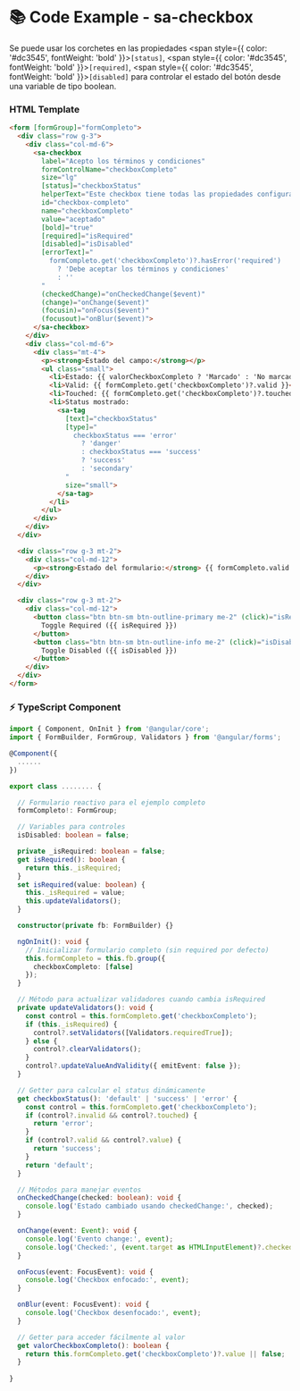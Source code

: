 
<Meta title="Componentes/Forms/Checkbox/Checkbox Example" />

# 📚 Code Example - sa-checkbox

Se puede usar los corchetes en las propiedades <span style={{ color: '#dc3545', fontWeight: 'bold' }}>`[status]`</span>, <span style={{ color: '#dc3545', fontWeight: 'bold' }}>`[required]`</span>, <span style={{ color: '#dc3545', fontWeight: 'bold' }}>`[disabled]`</span> para controlar el estado del botón desde una variable de tipo boolean.

### HTML Template
```html
<form [formGroup]="formCompleto">
  <div class="row g-3">
    <div class="col-md-6">
      <sa-checkbox
        label="Acepto los términos y condiciones"
        formControlName="checkboxCompleto"
        size="lg"
        [status]="checkboxStatus"
        helperText="Este checkbox tiene todas las propiedades configuradas con status dinámico"
        id="checkbox-completo"
        name="checkboxCompleto"
        value="aceptado"
        [bold]="true"
        [required]="isRequired"
        [disabled]="isDisabled"
        [errorText]="
          formCompleto.get('checkboxCompleto')?.hasError('required')
            ? 'Debe aceptar los términos y condiciones'
            : ''
        "
        (checkedChange)="onCheckedChange($event)"
        (change)="onChange($event)"
        (focusin)="onFocus($event)"
        (focusout)="onBlur($event)">
      </sa-checkbox>
    </div>
    <div class="col-md-6">
      <div class="mt-4">
        <p><strong>Estado del campo:</strong></p>
        <ul class="small">
          <li>Estado: {{ valorCheckboxCompleto ? 'Marcado' : 'No marcado' }}</li>
          <li>Valid: {{ formCompleto.get('checkboxCompleto')?.valid }}</li>
          <li>Touched: {{ formCompleto.get('checkboxCompleto')?.touched }}</li>
          <li>Status mostrado:
            <sa-tag
              [text]="checkboxStatus"
              [type]="
                checkboxStatus === 'error'
                  ? 'danger'
                  : checkboxStatus === 'success'
                  ? 'success'
                  : 'secondary'
              "
              size="small">
            </sa-tag>
          </li>
        </ul>
      </div>
    </div>
  </div>

  <div class="row g-3 mt-2">
    <div class="col-md-12">
      <p><strong>Estado del formulario:</strong> {{ formCompleto.valid ? 'Válido' : 'Inválido' }}</p>
    </div>
  </div>

  <div class="row g-3 mt-2">
    <div class="col-md-12">
      <button class="btn btn-sm btn-outline-primary me-2" (click)="isRequired = !isRequired">
        Toggle Required ({{ isRequired }})
      </button>
      <button class="btn btn-sm btn-outline-info me-2" (click)="isDisabled = !isDisabled">
        Toggle Disabled ({{ isDisabled }})
      </button>
    </div>
  </div>
</form>
```

### ⚡ TypeScript Component

```typescript
import { Component, OnInit } from '@angular/core';
import { FormBuilder, FormGroup, Validators } from '@angular/forms';

@Component({
  ......
})

export class ........ {

  // Formulario reactivo para el ejemplo completo
  formCompleto!: FormGroup;

  // Variables para controles
  isDisabled: boolean = false;

  private _isRequired: boolean = false;
  get isRequired(): boolean {
    return this._isRequired;
  }
  set isRequired(value: boolean) {
    this._isRequired = value;
    this.updateValidators();
  }

  constructor(private fb: FormBuilder) {}

  ngOnInit(): void {
    // Inicializar formulario completo (sin required por defecto)
    this.formCompleto = this.fb.group({
      checkboxCompleto: [false]
    });
  }

  // Método para actualizar validadores cuando cambia isRequired
  private updateValidators(): void {
    const control = this.formCompleto.get('checkboxCompleto');
    if (this._isRequired) {
      control?.setValidators([Validators.requiredTrue]);
    } else {
      control?.clearValidators();
    }
    control?.updateValueAndValidity({ emitEvent: false });
  }

  // Getter para calcular el status dinámicamente
  get checkboxStatus(): 'default' | 'success' | 'error' {
    const control = this.formCompleto.get('checkboxCompleto');
    if (control?.invalid && control?.touched) {
      return 'error';
    }
    if (control?.valid && control?.value) {
      return 'success';
    }
    return 'default';
  }

  // Métodos para manejar eventos
  onCheckedChange(checked: boolean): void {
    console.log('Estado cambiado usando checkedChange:', checked);
  }

  onChange(event: Event): void {
    console.log('Evento change:', event);
    console.log('Checked:', (event.target as HTMLInputElement)?.checked);
  }

  onFocus(event: FocusEvent): void {
    console.log('Checkbox enfocado:', event);
  }

  onBlur(event: FocusEvent): void {
    console.log('Checkbox desenfocado:', event);
  }

  // Getter para acceder fácilmente al valor
  get valorCheckboxCompleto(): boolean {
    return this.formCompleto.get('checkboxCompleto')?.value || false;
  }
  
}
```